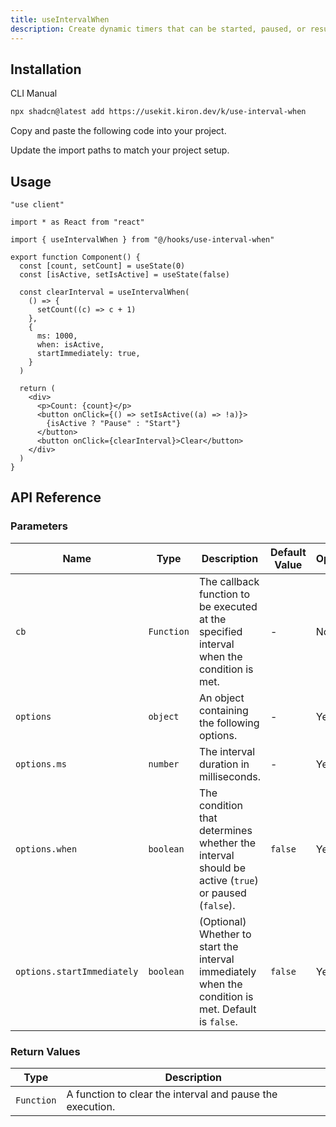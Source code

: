 ```yaml
---
title: useIntervalWhen
description: Create dynamic timers that can be started, paused, or resumed with useIntervalWhen.
---
```


<ComponentPreview name="use-interval-when-demo" />

## Installation

<CodeTabs>

<TabsList>
  <TabsTrigger value="cli">CLI</TabsTrigger>
  <TabsTrigger value="manual">Manual</TabsTrigger>
</TabsList>

<TabsContent value="cli">

```bash
npx shadcn@latest add https://usekit.kiron.dev/k/use-interval-when
```

</TabsContent>

<TabsContent value="manual">

<Steps>

<Step>Copy and paste the following code into your project.</Step>

<ComponentSource name="use-interval-when" />

<Step>Update the import paths to match your project setup.</Step>

</Steps>

</TabsContent>

</CodeTabs>

## Usage

```tsx {5, 11-20}
"use client"

import * as React from "react"

import { useIntervalWhen } from "@/hooks/use-interval-when"

export function Component() {
  const [count, setCount] = useState(0)
  const [isActive, setIsActive] = useState(false)

  const clearInterval = useIntervalWhen(
    () => {
      setCount((c) => c + 1)
    },
    {
      ms: 1000,
      when: isActive,
      startImmediately: true,
    }
  )

  return (
    <div>
      <p>Count: {count}</p>
      <button onClick={() => setIsActive((a) => !a)}>
        {isActive ? "Pause" : "Start"}
      </button>
      <button onClick={clearInterval}>Clear</button>
    </div>
  )
}
```

## API Reference

### Parameters

| Name                       | Type       | Description                                                                                         | Default Value | Optional |
| -------------------------- | ---------- | --------------------------------------------------------------------------------------------------- | ------------- | -------- |
| `cb`                       | `Function` | The callback function to be executed at the specified interval when the condition is met.           | -             | No       |
| `options`                  | `object`   | An object containing the following options.                                                         | -             | Yes      |
| `options.ms`               | `number`   | The interval duration in milliseconds.                                                              | -             | Yes      |
| `options.when`             | `boolean`  | The condition that determines whether the interval should be active (`true`) or paused (`false`).   | `false`       | Yes      |
| `options.startImmediately` | `boolean`  | (Optional) Whether to start the interval immediately when the condition is met. Default is `false`. | `false`       | Yes      |

### Return Values

| Type       | Description                                               |
| ---------- | --------------------------------------------------------- |
| `Function` | A function to clear the interval and pause the execution. |
